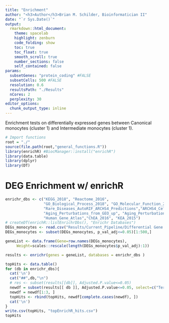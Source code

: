 ```yaml
---
title: "Enrichment"
author: "<h3>Author</h3>Brian M. Schilder, Bioinformatician II"
date: "`r Sys.Date()`"
output: 
  rmarkdown::html_document: 
    theme: spacelab
    highlight: zenburn 
    code_folding: show 
    toc: true 
    toc_float: true
    smooth_scroll: true
    number_sections: false 
    self_contained: false
params:
  subsetGenes: "protein_coding" #FALSE
  subsetCells: 500 #FALSE
  resolution: 0.6
  resultsPath: "./Results"
  nCores: 2
  perplexity: 30
editor_options: 
  chunk_output_type: inline
---
```


Enrichment tests on differentially expressed genes between Canonical monocytes (cluster 1) and Intermediate monocytes (cluster 1).

```r
# Import functions
root = "./"
source(file.path(root,"general_functions.R"))
library(enrichR) #BiocManager::install("enrichR")
library(data.table)
library(dplyr)
library(DT)
```


# DEG Enrichment w/ enrichR {.tabset .tabset-fade .tabset-pills}

```r
enrichr_dbs <- c("KEGG_2018", "Reactome_2016",
                 "GO_Biological_Process_2018", "GO_Molecular_Function_2018", "GO_Cellular_Component_2018", 
                 "Rare_Diseases_AutoRIF_ARCHS4_Predictions","ARCHS4_Cell-lines",
                 "Aging_Perturbations_from_GEO_up", "Aging_Perturbations_from_GEO_down", 
                 "Human_Gene_Atlas","ChEA_2016", "KEA_2015")
# createDT(enrichR::listEnrichrDbs(), "Enrichr Databases")
DEGs_monocytes <- read.csv("Results/Current_Pipeline/Differential Gene Expression.csv", row.names = 1)  
DEGs_monocytes <- subset(DEGs_monocytes, p_val_adj<=0.05)[1:500,]

geneList <- data.frame(Gene=row.names(DEGs_monocytes), 
     Weight=scales::rescale(length(DEGs_monocytes$p_val_adj):1))

results <- enrichr(genes = geneList, databases = enrichr_dbs ) 

topHits <- data.table()
for (db in enrichr_dbs){
  cat('\n')
  cat("##",db,"\n")  
  # res <- subset(results[[db]], Adjusted.P.value<=0.05) 
  newdf = subset(results[[ db ]], Adjusted.P.value<=0.05, select=c("Term","Overlap","Adjusted.P.value")) %>% mutate(Database=db)  
  newdf = newdf[1:3, ]
  topHits <- rbind(topHits, newdf[complete.cases(newdf), ]) 
  cat('\n')
}  
write.csv(topHits, "topEnrichR_hits.csv")
topHits
```
